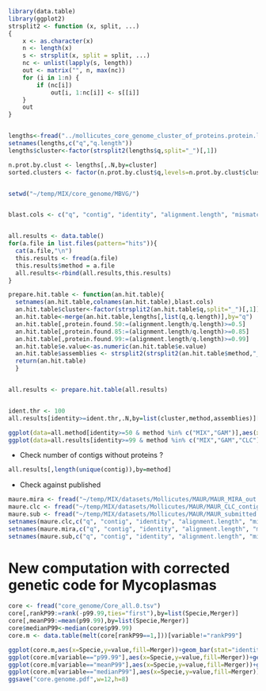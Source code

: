 ```r
library(data.table)
library(ggplot2)
strsplit2 <- function (x, split, ...) 
{
    x <- as.character(x)
    n <- length(x)
    s <- strsplit(x, split = split, ...)
    nc <- unlist(lapply(s, length))
    out <- matrix("", n, max(nc))
    for (i in 1:n) {
        if (nc[i]) 
            out[i, 1:nc[i]] <- s[[i]]
    }
    out
}


lengths<-fread("../mollicutes_core_genome_cluster_of_proteins.protein.length.tsv")
setnames(lengths,c("q","q.length"))
lengths$cluster<-factor(strsplit2(lengths$q,split="_")[,1])

n.prot.by.clust <- lengths[,.N,by=cluster]
sorted.clusters <- factor(n.prot.by.clust$q,levels=n.prot.by.clust$cluster[order(n.prot.by.clust$N)])


setwd("~/temp/MIX/core_genome/MBVG/")


blast.cols <- c("q", "contig", "identity", "alignment.length", "mismatches", "gap.openings", "q.start", "q.end", "s.start", "s.end", "e.value", "bit.score","method")


all.results <- data.table()
for(a.file in list.files(pattern="hits")){
  cat(a.file,"\n")
  this.results <- fread(a.file)
  this.results$method = a.file 
  all.results<-rbind(all.results,this.results)
}

prepare.hit.table <- function(an.hit.table){
  setnames(an.hit.table,colnames(an.hit.table),blast.cols)
  an.hit.table$cluster<-factor(strsplit2(an.hit.table$q,split="_")[,1])
  an.hit.table<-merge(an.hit.table,lengths[,list(q,q.length)],by="q")
  an.hit.table[,protein.found.50:=(alignment.length/q.length)>=0.5]
  an.hit.table[,protein.found.85:=(alignment.length/q.length)>=0.85]
  an.hit.table[,protein.found.99:=(alignment.length/q.length)>=0.99]
  an.hit.table$e.value<-as.numeric(an.hit.table$e.value)
  an.hit.table$assemblies <- strsplit2(strsplit2(an.hit.table$method,"_")[,2],".",fixed=T)[,1]
  return(an.hit.table)
  }


all.results <- prepare.hit.table(all.results)


ident.thr <- 100
all.results[identity>=ident.thr,.N,by=list(cluster,method,assemblies)][N>=1][,.N,by=list(method,assemblies)][order(N)]

ggplot(data=all.method[identity>=50 & method %in% c("MIX","GAM")],aes(x=as.numeric(cluster),y=identity,colour=method))+geom_point(alpha=0.3)+geom_smooth()+facet_wrap(~method)
ggplot(data=all.results[identity>=99 & method %in% c("MIX","GAM","CLC")],aes(x=as.numeric(cluster),y=identity,colour=method))+geom_point(alpha=0.3)+geom_smooth()
```


* Check number of contigs without proteins ?
```r
all.results[,length(unique(contig)),by=method]
```


* Check against published 
```r

maure.mira <- fread("~/temp/MIX/datasets/Mollicutes/MAUR/MAUR_MIRA_out.unpadded.hits")
maure.clc <- fread("~/temp/MIX/datasets/Mollicutes/MAUR/MAUR_CLC_contigsCLCTrimmed_0_vs_MAUR_proteome.hits")
maure.sub <- fread("~/temp/MIX/datasets/Mollicutes/MAUR/MAUR_submitted.hits")
setnames(maure.clc,c("q", "contig", "identity", "alignment.length", "mismatches", "gap.openings", "q.start", "q.end", "s.start", "s.end", "e.value", "bit.score"))
setnames(maure.mira,c("q", "contig", "identity", "alignment.length", "mismatches", "gap.openings", "q.start", "q.end", "s.start", "s.end", "e.value", "bit.score"))
setnames(maure.sub,c("q", "contig", "identity", "alignment.length", "mismatches", "gap.openings", "q.start", "q.end", "s.start", "s.end", "e.value", "bit.score"))
```



New computation with corrected genetic code for Mycoplasmas 
============================================================
```r
core <- fread("core_genome/Core_all.0.tsv")
core[,rankP99:=rank(-p99.99,ties="first"),by=list(Specie,Merger)]
core[,meanP99:=mean(p99.99),by=list(Specie,Merger)]
core$medianP99<-median(core$p99.99)
core.m <- data.table(melt(core[rankP99==1,]))[variable!="rankP99"]

ggplot(core.m,aes(x=Specie,y=value,fill=Merger))+geom_bar(stat="identity",pos="dodge")+facet_wrap(~variable)
ggplot(core.m[variable=="p99.99"],aes(x=Specie,y=value,fill=Merger))+geom_bar(stat="identity",pos="dodge")+coord_cartesian(ylim=c(100,150))
ggplot(core.m[variable=="meanP99"],aes(x=Specie,y=value,fill=Merger))+geom_bar(stat="identity",pos="dodge")+coord_cartesian(ylim=c(50,150))
ggplot(core.m[variable=="medianP99"],aes(x=Specie,y=value,fill=Merger))+geom_bar(stat="identity",pos="dodge")+coord_cartesian(ylim=c(50,150))
ggsave("core.genome.pdf",w=12,h=8)
```